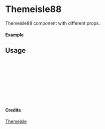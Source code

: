 
<Meta of={Themeisle88} title="Themeisle/Themeisle88" />

# Themeisle88

Themeisle88 component with different props.

#### Example

<Canvas of={Themeisle88.Primary} />

## Usage

```ts
import { Themeisle88 } from "yadl-ui";

const Example = () => {
  return (
      <Themeisle88 />
  );
};

export default Example;
```

#### Credits
[Themeisle](https://themeisle.com/illustrations/)
